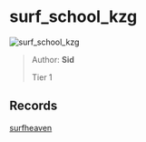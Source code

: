 
# surf_school_kzg

![surf_school_kzg](https://raw.githubusercontent.com/Sayt123/SurfMapPics/Maps-and-bonuses/csgo/surf_school_kzg.jpg)

> Author: **Sid**
>
> Tier 1

## Records

[surfheaven](https://surfheaven.eu/map/surf_school_kzg)
